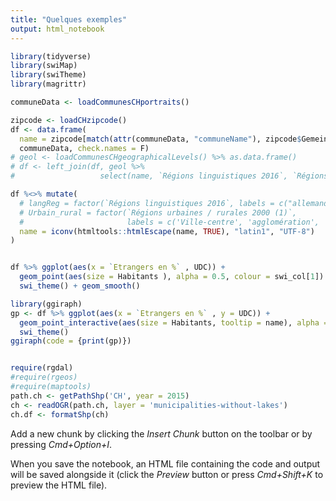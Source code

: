 ```yaml
---
title: "Quelques exemples"
output: html_notebook
---
```


```r
library(tidyverse)
library(swiMap)
library(swiTheme)
library(magrittr)

communeData <- loadCommunesCHportraits()

zipcode <- loadCHzipcode()
df <- data.frame(
  name = zipcode[match(attr(communeData, "communeName"), zipcode$Gemeindename), 'Ortschaftsname'], 
  communeData, check.names = F)
# geol <- loadCommunesCHgeographicalLevels() %>% as.data.frame()
# df <- left_join(df, geol %>% 
#                   select(name, `Régions linguistiques 2016`, `Régions urbaines / rurales 2000 (1)`))

df %<>% mutate(
  # langReg = factor(`Régions linguistiques 2016`, labels = c("allemande", "française", "italienne", "romanche")),
  # Urbain_rural = factor(`Régions urbaines / rurales 2000 (1)`, 
  #                       labels = c('Ville-centre', 'agglomération', 'Ville isolée', 'Commune rurale')),
  name = iconv(htmltools::htmlEscape(name, TRUE), "latin1", "UTF-8")
) 


df %>% ggplot(aes(x = `Etrangers en %` , UDC)) + 
  geom_point(aes(size = Habitants ), alpha = 0.5, colour = swi_col[1]) +
  swi_theme() + geom_smooth()

library(ggiraph)
gp <- df %>% ggplot(aes(x = `Etrangers en %` , y = UDC)) + 
  geom_point_interactive(aes(size = Habitants, tooltip = name), alpha = 0.5, colour = swi_col[1]) + 
  swi_theme()
ggiraph(code = {print(gp)})


require(rgdal)
#require(rgeos)
#require(maptools)
path.ch <- getPathShp('CH', year = 2015)
ch <- readOGR(path.ch, layer = 'municipalities-without-lakes')
ch.df <- formatShp(ch)

```

Add a new chunk by clicking the *Insert Chunk* button on the toolbar or by pressing *Cmd+Option+I*.

When you save the notebook, an HTML file containing the code and output will be saved alongside it (click the *Preview* button or press *Cmd+Shift+K* to preview the HTML file).
